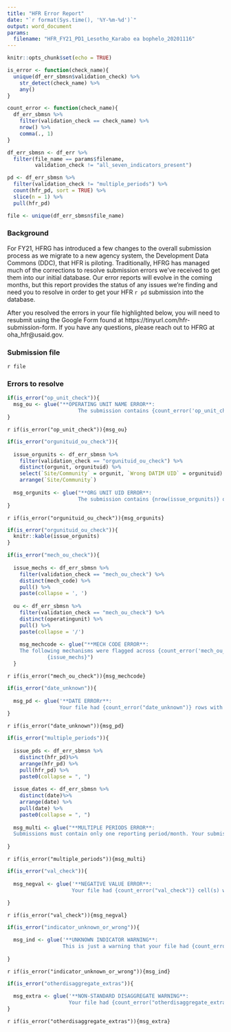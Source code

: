 ```yaml
---
title: "HFR Error Report"
date: "`r format(Sys.time(), '%Y-%m-%d')`"
output: word_document
params:
  filename: "HFR_FY21_PD1_Lesotho_Karabo ea bophelo_20201116"
---
```



```r
knitr::opts_chunk$set(echo = TRUE)
```

```r
is_error <- function(check_name){
  unique(df_err_sbmsn$validation_check) %>% 
    str_detect(check_name) %>% 
    any()
}

count_error <- function(check_name){
  df_err_sbmsn %>% 
    filter(validation_check == check_name) %>% 
    nrow() %>% 
    comma(., 1)
}
```

```r

df_err_sbmsn <- df_err %>% 
  filter(file_name == params$filename,
         validation_check != "all_seven_indicators_present")

pd <- df_err_sbmsn %>% 
  filter(validation_check != "multiple_periods") %>% 
  count(hfr_pd, sort = TRUE) %>%
  slice(n = 1) %>% 
  pull(hfr_pd)

file <- unique(df_err_sbmsn$file_name)
```


### Background

For FY21, HFRG has introduced a few changes to the overall submission process as we migrate to a new agency system, the Development Data Commons (DDC), that HFR is piloting. Traditionally, HFRG has managed much of the corrections to resolve submission errors we've received to get them into our initial database. Our error reports will evolve in the coming months, but this report provides the status of any issues we're finding and need you to resolve in order to get your HFR `r pd` submission into the database.  

After you resolved the errors in your file highlighted below, you will need to resubmit using the Google Form found at https://tinyurl.com/hfr-submission-form. If you have any questions, please reach out to HFRG at oha_hfr@usaid.gov.


### Submission file

`r file`


### Errors to resolve

```r
if(is_error("op_unit_check")){
  msg_ou <- glue("**OPERATING UNIT NAME ERROR**:
                       The submission contains {count_error('op_unit_check')} rows where *operatingunit does not match DATIM exactly*. Check the spelling or, if you are a regional program, that you have written the Operating Unit (e.g. Asia Region) or Country Name (eg Nepal) into column F in your submission. Rows where this does not match DATIM will be excluded.")
}
```

`r if(is_error("op_unit_check")){msg_ou}`

```r

if(is_error("orgunituid_ou_check")){
  
  issue_orgunits <- df_err_sbmsn %>%
    filter(validation_check == "orgunituid_ou_check") %>% 
    distinct(orgunit, orgunituid) %>% 
    select(`Site/Community` = orgunit, `Wrong DATIM UID` = orgunituid) %>% 
    arrange(`Site/Community`)
  
  msg_orgunits <- glue("**ORG UNIT UID ERROR**:
                       The submission contains {nrow(issue_orgunits)} of wrong or missing facility/community UIDs (orgunituid) in column C of your submission. These must be resolved or the data will not be included in the HFR database.")
}
```

`r if(is_error("orgunituid_ou_check")){msg_orgunits}`

```r

if(is_error("orgunituid_ou_check")){
  knitr::kable(issue_orgunits)
}

```


```r

if(is_error("mech_ou_check")){
  
  issue_mechs <- df_err_sbmsn %>% 
    filter(validation_check == "mech_ou_check") %>% 
    distinct(mech_code) %>% 
    pull() %>% 
    paste(collapse = ', ')
  
  ou <- df_err_sbmsn %>% 
    filter(validation_check == "mech_ou_check") %>% 
    distinct(operatingunit) %>% 
    pull() %>% 
    paste(collapse = '/')
  
    msg_mechcode <- glue("**MECH CODE ERROR**:
    The following mechanisms were flagged across {count_error('mech_ou_check')} rows as not existing in {ou} (sourced from your FY21 site validation in October) and need to be corrected. Rows with a mismatched mech_code will be excluded from our databse. Please review the following mismatched mechanisms found in column D of your submission question:   
             {issue_mechs}")
  }
```

`r if(is_error("mech_ou_check")){msg_mechcode}`

```r

if(is_error("date_unknown")){
  
  msg_pd <- glue('**DATE ERRORr**:
                 Your file had {count_error("date_unknown")} rows with an invalid or unknown date and the reported values have been dropped. Review the date in column A of your submission, ensuring that all dates are (a) in the correct year, (b) the first of the month, (c) a Monday if reporting weekly, or (d) formatted as yyyy-mm-dd. Highlight all the dates > right click > Format Cells > Custom > Type: yyyy-mm-dd')
}
```

`r if(is_error("date_unknown")){msg_pd}`

```r

if(is_error("multiple_periods")){
  
  issue_pds <- df_err_sbmsn %>% 
    distinct(hfr_pd)%>% 
    arrange(hfr_pd) %>% 
    pull(hfr_pd) %>% 
    paste0(collapse = ", ")
  
  issue_dates <- df_err_sbmsn %>% 
    distinct(date)%>% 
    arrange(date) %>% 
    pull(date) %>% 
    paste0(collapse = ", ")
  
  msg_multi <- glue("**MULTIPLE PERIODS ERROR**:
  Submissions must contain only one reporting period/month. Your submission has dates from the following periods: {issue_pds}. Please amend your column A of your submission to only include the date or dates from the reporting period. Here are the dates included: {issue_dates}")
  
}
```

`r if(is_error("multiple_periods")){msg_multi}`


```r

if(is_error("val_check")){
  
  msg_negval <- glue('**NEGATIVE VALUE ERROR**:
                     Your file had {count_error("val_check")} cell(s) with a negative value reported. Review all value columns (column L in the long template or columns H onwards in the wide template) and update your submission, ensuring no cells have negative values. All negative values will otherwise be removed from the dataset.')
  
}
```

`r if(is_error("val_check")){msg_negval}`

```r

if(is_error("indicator_unknown_or_wrong")){

  msg_ind <- glue('**UNKNOWN INDICATOR WARNING**:
                  This is just a warning that your file had {count_error("indicator_unknown_or_wrong")} rows/cells that did not match an standard HFR indicator. Any indicators beyond the standard seven (HTS_TST, HTS_TST_POS, TX_NEW, TX_CURR, TX_MMD, VMMC_CIRC, PrEP_NEW) will not appear in the HFR Tableau workbooks. Additional indicators are acceptable, but we want to ensure you did not mistype one of the seven HFR indicators.')
  
}
```

`r if(is_error("indicator_unknown_or_wrong")){msg_ind}`


```r

if(is_error("otherdisaggregate_extras")){
  
  msg_extra <- glue('**NON-STANDARD DISAGGREGATE WARNING**:
                    Your file had {count_error("otherdisaggregate_extras")} rows that did not match an accepted otherdisaggregate value. Any text values in otherdisaggregate other than the following will be replaced with NA: <3 months, 3-5 months, or 6 months or more')
}

```

`r if(is_error("otherdisaggregate_extras")){msg_extra}`